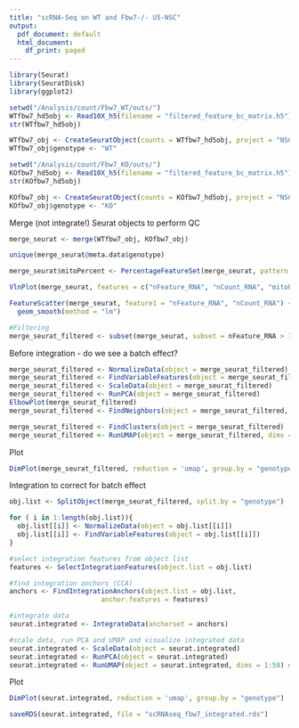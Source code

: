 ```yaml
---
title: "scRNA-Seq on WT and Fbw7-/- U5-NSC"
output:
  pdf_document: default
  html_document:
    df_print: paged
---
```

  
```r
library(Seurat)
library(SeuratDisk)
library(ggplot2)

```
  

```r
setwd("/Analysis/count/Fbw7_WT/outs/")
WTfbw7_hd5obj <- Read10X_h5(filename = "filtered_feature_bc_matrix.h5")
str(WTfbw7_hd5obj)

WTfbw7_obj <- CreateSeuratObject(counts = WTfbw7_hd5obj, project = "NSC_Fbw7" )
WTfbw7_obj$genotype <- "WT"
```



```r
setwd("/Analysis/count/Fbw7_KO/outs/")
KOfbw7_hd5obj <- Read10X_h5(filename = "filtered_feature_bc_matrix.h5")
str(KOfbw7_hd5obj)

KOfbw7_obj <- CreateSeuratObject(counts = KOfbw7_hd5obj, project = "NSC_Fbw7")
KOfbw7_obj$genotype <- "KO"
```

Merge (not integrate!) Seurat objects to perform QC
```r
merge_seurat <- merge(WTfbw7_obj, KOfbw7_obj)

unique(merge_seurat@meta.data$genotype)

merge_seurat$mitoPercent <- PercentageFeatureSet(merge_seurat, pattern = "^MT-")

VlnPlot(merge_seurat, features = c("nFeature_RNA", "nCount_RNA", "mitoPercent"), ncol = 3)

```


```r
FeatureScatter(merge_seurat, feature1 = "nFeature_RNA", "nCount_RNA") +
  geom_smooth(method = "lm")
```

```r
#Filtering
merge_seurat_filtered <- subset(merge_seurat, subset = nFeature_RNA > 1000 & nCount_RNA > 800 & mitoPercent < 10)
```


Before integration - do we see a batch effect?
```r
merge_seurat_filtered <- NormalizeData(object = merge_seurat_filtered)
merge_seurat_filtered <- FindVariableFeatures(object = merge_seurat_filtered)
merge_seurat_filtered <- ScaleData(object = merge_seurat_filtered)
merge_seurat_filtered <- RunPCA(object = merge_seurat_filtered)
ElbowPlot(merge_seurat_filtered)
merge_seurat_filtered <- FindNeighbors(object = merge_seurat_filtered, dims = 1:20)

merge_seurat_filtered <- FindClusters(object = merge_seurat_filtered)
merge_seurat_filtered <- RunUMAP(object = merge_seurat_filtered, dims = 1:20)
```

Plot
```r
DimPlot(merge_seurat_filtered, reduction = 'umap', group.by = "genotype")
```
Integration to correct for batch effect
```r
obj.list <- SplitObject(merge_seurat_filtered, split.by = "genotype")

for ( i in 1:length(obj.list)){
  obj.list[[i]] <- NormalizeData(object = obj.list[[i]])
  obj.list[[i]] <- FindVariableFeatures(object = obj.list[[i]])
}

#select integration features from object list
features <- SelectIntegrationFeatures(object.list = obj.list)

#find integration anchors (CCA) 
anchors <- FindIntegrationAnchors(object.list = obj.list, 
                       anchor.features = features)

#integrate data
seurat.integrated <- IntegrateData(anchorset = anchors)

#scale data, run PCA and UMAP and visualize integrated data
seurat.integrated <- ScaleData(object = seurat.integrated)
seurat.integrated <- RunPCA(object = seurat.integrated)
seurat.integrated <- RunUMAP(object = seurat.integrated, dims = 1:50) #arbitrarily used 50 dimensions
```

Plot
```r
DimPlot(seurat.integrated, reduction = 'umap', group.by = "genotype")
```



```r
saveRDS(seurat.integrated, file = "scRNAseq_fbw7_integrated.rds")
```

